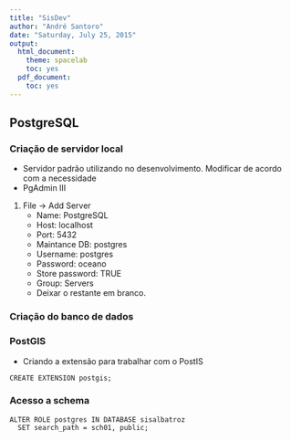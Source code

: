 ```yaml
---
title: "SisDev"
author: "André Santoro"
date: "Saturday, July 25, 2015"
output:
  html_document:
    theme: spacelab
    toc: yes
  pdf_document:
    toc: yes
---
```




## PostgreSQL

### Criação de servidor local

* Servidor padrão utilizando no desenvolvimento. 
Modificar de acordo com a necessidade 
* PgAdmin III
 
1. File -> Add Server
    + Name: PostgreSQL
    + Host: localhost
    + Port: 5432
    + Maintance DB: postgres
    + Username: postgres
    + Password: oceano
    + Store password: TRUE
    + Group: Servers
    + Deixar o restante em branco.

### Criação do banco de dados


### PostGIS
* Criando a extensão para trabalhar com o PostIS

```
CREATE EXTENSION postgis;
```

### Acesso a schema

```
ALTER ROLE postgres IN DATABASE sisalbatroz
  SET search_path = sch01, public;
```
